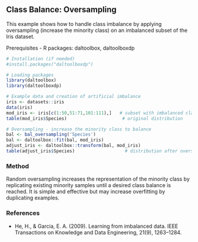 ## Class Balance: Oversampling

This example shows how to handle class imbalance by applying oversampling (increase the minority class) on an imbalanced subset of the Iris dataset.

Prerequisites
- R packages: daltoolbox, daltoolboxdp

```r
# Installation (if needed)
#install.packages("daltoolboxdp")
```

```r
# Loading packages
library(daltoolbox)
library(daltoolboxdp)
```


```r
# Example data and creation of artificial imbalance
iris <- datasets::iris
data(iris)
mod_iris <- iris[c(1:50,51:71,101:111),]   # subset with imbalanced classes
table(mod_iris$Species)                     # original distribution
```

```r
# Oversampling - increase the minority class to balance
bal <- bal_oversampling('Species')
bal <- daltoolbox::fit(bal, mod_iris)
adjust_iris <- daltoolbox::transform(bal, mod_iris)
table(adjust_iris$Species)                   # distribution after oversampling
```

### Method

Random oversampling increases the representation of the minority class by replicating existing minority samples until a desired class balance is reached. It is simple and effective but may increase overfitting by duplicating examples.

### References
- He, H., & Garcia, E. A. (2009). Learning from imbalanced data. IEEE Transactions on Knowledge and Data Engineering, 21(9), 1263–1284.

